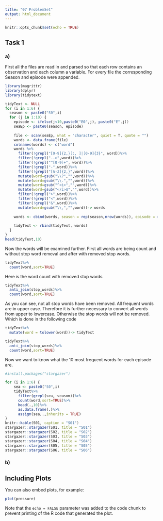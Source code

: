 ```yaml
---
title: "07 ProblemSet"
output: html_document
---
```


```r
knitr::opts_chunk$set(echo = TRUE)
```

## Task 1
### a)
First all the files are read in and parsed so that each row contains an observation and each column a variable. For every file the corresponding Season and episode were appended.

```r
library(magrittr)
library(dplyr)
library(tidytext)

tidyText <- NULL
for (i in 1:6) {
  season <- paste0("S0",i)
  for (j in 1:10) {
    episode <- ifelse(j<10,paste0("E0",j), paste0("E",j))
    seaEp <- paste0(season, episode)
    
    file <- scan(seaEp, what = "character", quiet = T, quote = "")
    words <- data.frame(file)
    colnames(words) <- c("word")
    words %>%
      filter(!grepl("[0-9]{2,}[:, ]|[0-9]{3}", word))%>%
      filter(!grepl("-->",word))%>%
      filter(!grepl("^[0-9]+", word))%>%
      filter(!grepl("-",word))%>%
      filter(!grepl("[A-Z]{2,}",word))%>%
      mutate(word=gsub("\\?","",word))%>%
      mutate(word=gsub("\\.","",word))%>%
      mutate(word=gsub("^<i>","",word))%>%
      mutate(word=gsub("</i>$","",word))%>%
      filter(!grepl(">",word))%>%
      filter(!grepl("<",word))%>%
      filter(!grepl("&",word))%>%
      mutate(word=gsub("\\,","",word))-> words
    
    words <- cbind(words, season = rep(season,nrow(words)), episode = rep(episode,nrow(words)))
    
    tidyText <- rbind(tidyText, words)
  }
}
head(tidyText,10)
```

Now the words will be examined further. First all words are being count and without stop word removal and after with removed stop words.

```r
tidyText%>%
  count(word,sort=TRUE)
```

Here is the word count with removed stop words

```r
tidyText%>%
  anti_join(stop_words)%>%
  count(word,sort=TRUE)
```

As you can see, not all stop words have been removed. All frequent words are in upper case. Therefore it is further necessary to convert all words from upper to lowercase. Otherwise the stop words will not be removed. Which is done in the following code

```r
tidyText%>%
  mutate(word = tolower(word))-> tidyText

tidyText%>%
  anti_join(stop_words)%>%
  count(word,sort=TRUE)


```

Now we want to know what the 10 most frequent words for each episode are.
```r
#install.packages("stargazer")

for (i in 1:6) {
    sea <- paste0("S0",i)
    tidyText%>%
      filter(grepl(sea, season))%>%
      count(word,sort=TRUE)%>%
      head(.,10)%>%
      as.data.frame(.)%>%
      assign(sea,.,inherits = TRUE)
}
knitr::kable(S01, caption = "S01")
stargazer::stargazer(S01, title = "S01")
stargazer::stargazer(S02, title = "S02")
stargazer::stargazer(S03, title = "S03")
stargazer::stargazer(S04, title = "S04")
stargazer::stargazer(S05, title = "S05")
stargazer::stargazer(S06, title = "S06")
```

### b)

## Including Plots

You can also embed plots, for example:

```r
plot(pressure)
```

Note that the `echo = FALSE` parameter was added to the code chunk to prevent printing of the R code that generated the plot.
